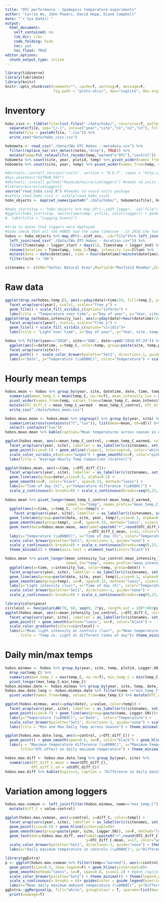 ```yaml
---
title: "OTC performance - Ipomopsis temperature experiments"
author: "Carrie Wu, John Powers, David Hopp, Diane Campbell"
date: "`r Sys.Date()`"
output: 
  html_document:
    self_contained: no
    lib_dir: libs
    code_folding: hide
    toc: yes
    toc_float: TRUE 
editor_options: 
  chunk_output_type: inline
---
```

<style type="text/css">
.main-container { max-width: 1000px; margin-left: 0; margin-right: auto; }
img{ max-width:200%; height: auto; }
td, th { padding : 6px }
</style>

```r
library(tidyverse)
library(lubridate)
library(knitr)
knitr::opts_chunk$set(comment="", cache=T, warning=F, message=F, 
                      fig.path = "plots-otcs/", dev="svglite", dev.args=list(fix_text_size=FALSE), fig.height=7, fig.width=9)

```

# Inventory

```r
hobo_csvs <- tibble(file=list.files("./data/hobo/", recursive=T, pattern=".csv") %>% str_remove(".csv")) %>% 
  separate(file, sep="[/-]", into=c("year","site","n1","n2","n3"), fill="right", remove = F) %>% 
  mutate(file = paste0(file, ".csv")) %>% 
  write_csv("data/hobo_csvs.csv")

hobometa <- read_csv("./data/CWu OTC Hobos - metadata.csv") %>%
  filter(replace_na(!str_detect(notes,"drop"), TRUE)) %>% 
  mutate(temp=fct_relevel(fct_recode(temp,"warmed"="OTC"),"control"))
hobometa %>% count(site, year, plotid, temp) %>% pivot_wider(names_from=temp, values_from=n, values_fill=0) %>% kable(caption="Loggers per plot")
hobometa %>% count(site, year, temp) %>% pivot_wider(names_from=temp, values_from=n, values_fill=0) %>% kable(caption="Loggers per treatment")

#devtools::install_version("units", version = "0.6-7", repos = "http://cran.us.r-project.org")
#Sys.unsetenv("GITHUB_PAT")
#devtools::install_github("RyanLab/microclimloggers") #needs ud_units from old units version
#library(microclimloggers)
source("read_hobo_csv2.R") #tweaks to avoid units package
#safely_read_hobo_csv2 <- safely(read_hobo_csv2)
hobo_objects <- map(set_names(paste0("./data/hobo/", hobometa$file), hobometa$file), read_hobo_csv2)

#hobo_startstop <- hobo_objects %>% map_dfr(~.x$df_logger, .id="file") %>% left_join(hobometa)
#ggplot(hobo_startstop, aes(x=timestamp, y=file, color=logger)) + geom_point() + facet_grid(rows=vars(year), scales="free", space="free") +
#  labs(title = "Logging Events")

#trim to dates that loggers were deployed
#todo check that all the HOBOS had the same timezone - in 2018 the two treatments seem to be lagged after deployment
hobos <- hobo_objects %>% map_dfr(~.x$df_env, .id="file")%>% left_join(hobometa) %>% 
  left_join(read_csv("./data/CWu OTC Hobos - duration.csv")) %>%
  filter(Timestamp > logger_start + days(1), Timestamp < logger_end) %>% #throw out the first and last days
  rename(datetime = Timestamp, temp_C=Temp, intensity_lux=Illum) %>% 
  mutate(date = date(datetime), time = hour(datetime)+minute(datetime)/60) %>% 
  filter(site != "bb")

sitenames <- c(GNA="Gothic Natural Area",Maxfield="Maxfield Meadow",SC="Spring Creek")
```

# Raw data

```r
ggplot(drop_na(hobos,temp_C), aes(x=yday(date)+time/24, fill=temp_C, y=paste(year, site, temp, plotid))) + 
  facet_wrap(vars(year), ncol=1, scales="free_y") +
  geom_tile() + scale_fill_viridis_c(option="inferno") +
  labs(title = "Temperature over time", x="Day of year", y="Year, site, temp, plot", fill="Temp (\u00B0C)")
ggplot(drop_na(hobos,intensity_lux), aes(x=yday(date)+hour(datetime)/24, fill=intensity_lux, y=paste(year, site, temp, plotid))) + 
  facet_wrap(vars(year), ncol=1, scales="free_y") +
  geom_tile() + scale_fill_viridis_c(option="viridis")+
  labs(title = "Light over time", x="Day of year", y="Year, site, temp, plot", fill="Light intensity (lux)")
```

```r
hobos %>% filter(year=="2018", site=="GNA", date>=ymd("2018-07-29")) %>% drop_na(temp_C) %>% 
  ggplot(aes(x=datetime, y=temp_C, color=temp, group=paste(site, temp,plotid, id))) +
  facet_wrap(vars(site))+
  geom_path() +  scale_color_brewer(palette="Set1", direction=-1, guide="none") + theme_minimal()+
  labs(x="Date", y="Temperature (\u00B0C)", color="Temperature") + scale_x_datetime(date_breaks="1 day")
```

# Hourly mean temps

```r
hobos.mean <- hobos %>% group_by(year, site, datetime, date, time, temp) %>% 
  summarize(mean_temp_C = mean(temp_C, na.rm=T), mean_intensity_lux = mean(intensity_lux, na.rm=T))%>%
  pivot_wider(names_from=temp, values_from=c(mean_temp_C, mean_intensity_lux)) %>% drop_na(mean_temp_C_warmed) %>% 
  mutate(OTC_diff_C = mean_temp_C_warmed - mean_temp_C_control, OTC_diff_lux = mean_intensity_lux_warmed - mean_intensity_lux_control) %>%
  write_csv("./data/hobos_mean.csv")

hobos.mean.mean <- hobos.mean %>% ungroup() %>% group_by(year, site) %>% 
  summarize(across(contains(c("C","lux")), list(mean=mean, sd=sd))) %>% 
  select(-contains("lux"))
hobos.mean.mean %>% kable(caption="Mean temperatures across season in each treatment", digits=2)

ggplot(hobos.mean, aes(x=mean_temp_C_control, y=mean_temp_C_warmed, color=OTC_diff_C)) + 
  facet_wrap(vars(year, site), labeller = as_labeller(c(sitenames, set_names(2018:2021))))+
  geom_point(size=0.5) + geom_abline(slope=1, intercept=0, color="white") + coord_fixed() +
  scale_color_viridis_c(option="magma") + geom_smooth(se=F, color="pink", span=0.2) + theme_dark() +
  labs(title = "Average Hourly Temp Comparison (Scatter)")

ggplot(hobos.mean, aes(x=time, y=OTC_diff_C))+
  facet_wrap(vars(year, site), labeller = as_labeller(c(sitenames, set_names(2018:2021))))+
  geom_line(aes(group=date),size=0.5, alpha=0.2) +
  geom_smooth(se=F, color="black", span=0.15, method="loess") + 
  labs(x="Time of day (h)", y="Temperature difference (\u00B0C)") + 
  scale_y_continuous(n.breaks=8) + scale_x_continuous(breaks=seq(0,23, by=4)) + theme_minimal()
  
hobos.mean %>% pivot_longer(mean_temp_C_control:mean_temp_C_warmed, 
                            names_to="temp", names_prefix="mean_temp_C_", values_to="temp_C") %>% 
  ggplot(aes(x=time, y=temp_C, color=temp)) + 
    facet_wrap(vars(year, site), labeller = as_labeller(c(sitenames, set_names(2018:2021))))+
  geom_line(aes(group=paste(date, site, year, temp)),size=0.3, alpha=0.2) +
  geom_smooth(aes(group=temp), se=F, span=0.15, method="loess", size=1) +
  geom_text(data=hobos.mean.mean, aes(label=paste0("+",round(OTC_diff_C_mean,1)," \U00B0","C"), 
                                      y=OTC_diff_C_mean, x=12, color="warmed"))+
  labs(y="Temperature (\u00B0C)", x="Time of day (h)", color="Temperature") +
  scale_color_brewer(palette="Set1", direction=-1, guide="none") +
  scale_y_continuous(n.breaks=8) + scale_x_continuous(breaks=seq(0,23, by=4)) +
  theme_minimal() + theme(axis.text = element_text(color="black"))

hobos.mean %>% pivot_longer(mean_intensity_lux_control:mean_intensity_lux_warmed, 
                            names_to="temp", names_prefix="mean_intensity_lux_", values_to="intensity_lux") %>% 
  ggplot(aes(x=time, y=intensity_lux, color=temp, group=date)) + 
  facet_wrap(vars(year, site), labeller = as_labeller(c(sitenames, set_names(2018:2021))))+
  geom_line(aes(group=paste(date, site, year, temp)),size=0.3, alpha=0.2) +
  geom_smooth(aes(group=temp), se=F, span=0.15, method="loess", size=1) + 
  labs(y="Light intensity (lux)", x="Time of day (h)", color="Temperature") +
  scale_color_brewer(palette="Set1", direction=-1, guide="none") +
  scale_y_continuous(n.breaks=8) + scale_x_continuous(breaks=seq(0,23, by=4)) + theme_minimal()

library(colorspace)
circlecol <- hex(polarLAB(70, 60, seq(0, 2*pi, length.out = 20)*180/pi), fixup=T)
ggplot(hobos.mean, aes(x=mean_intensity_lux_control, y=OTC_diff_C, color=hour(datetime)+minute(datetime)/60)) + 
  facet_wrap(vars(year, site), labeller = as_labeller(c(sitenames, set_names(2018:2021))))+
  geom_point() + geom_smooth(method="loess", se=F, color="black") +
  scale_color_gradientn(colors=circlecol) +
  labs(x="Mean light intensity at controls (lux)", y="Mean temperature difference OTCs - controls (\u00B0C)", color="Hour",
       title = "Temp vs. Light at different times of day")+ theme_minimal()
```

# Daily min/max temps

```r
hobos.minmax <- hobos %>% group_by(year, site, temp, plotid, Logger.SN, date) %>% 
  drop_na(temp_C) %>% 
  summarize(max_temp_C = max(temp_C, na.rm=T), min_temp_C = min(temp_C, na.rm=T), .groups="drop") %>% 
  pivot_longer(max_temp_C:min_temp_C)
hobos.minmax.date <- hobos.minmax %>% group_by(year, site, temp, date, name) %>% summarize(value=mean(value))
hobos.max.date.long <- hobos.minmax.date %>% filter(name !="min_temp_C") %>% pivot_wider() %>% 
  pivot_wider(names_from=temp, values_from=max_temp_C) %>% mutate(OTC_diff_C = warmed-control)

ggplot(hobos.minmax, aes(x=yday(date), y=value, color=temp)) + 
  facet_wrap(vars(year, site), labeller = as_labeller(c(sitenames, set_names(2018:2021))))+
  geom_point(size=0.7) + geom_line(aes(group=paste(name, Logger.SN)))+
  labs(y="Temperature (\u00B0C)", x="Date",  color="Temperature") +
  scale_color_brewer(palette="Set1", direction=-1, guide="none") + scale_y_continuous(n.breaks=10) +
  labs(title = "Min and Max Daily Temp across Season") + theme_minimal()

ggplot(hobos.max.date.long, aes(x=control, y=OTC_diff_C)) + 
  geom_point() + geom_smooth(span=0.6, se=F, color="black") + geom_hline(yintercept=0) +
  labs(y = "Maximum temperature difference (\u00B0C)", x="Maximum temperature in controls (\u00B0C)", 
       title="OTC effect on daily maximum temperature") + theme_minimal()

hobos.max.diff <- hobos.max.date.long %>% group_by(year, site) %>% 
  summarize(OTC_diff_C.mean = mean(OTC_diff_C),
            OTC_diff_C.sd = sd(OTC_diff_C))
hobos.max.diff %>% kable(digits=1, caption = "Difference in daily maximum temperature")
```

# Variation among loggers

```r
hobos.max.vsmean <- left_join(filter(hobos.minmax, name=="max_temp_C"), hobos.max.date.long) %>% 
  mutate(diff_C = value-control) 

ggplot(hobos.max.vsmean, aes(x=control, y=diff_C, color=temp)) + 
  facet_wrap(vars(year, site), labeller = as_labeller(c(sitenames, set_names(2018:2021))))+
  geom_point(size=0.5) + geom_hline(yintercept=0)+
  geom_smooth(aes(group=paste(year, site, Logger.SN)), se=F, method="loess", size=0.5) + 
  geom_text(data=hobos.max.diff, aes(label=paste0("+",round(OTC_diff_C.mean,1), " \u00B0C"), 
                                     y=OTC_diff_C.mean, x=17, color="warmed"))+
  scale_color_brewer(palette="Set1", direction=-1, guide="none") + theme_minimal() + 
  labs(x="Daily maximum temperature in controls (\u00B0C)", y="Difference in daily maximum temperature (\u00B0C)", color="Temperature")

library(ggExtra)
p <- ggplot(hobos.max.vsmean %>% filter(temp=="warmed"), aes(x=control, y=diff_C, color=paste(year, sitenames[site]))) + 
  geom_point(size=0.5, show.legend=F) + geom_hline(yintercept=0)+
  geom_smooth(method="loess", se=F, span=0.8, size=1.2) + #geom_rug(color="black", alpha=0.1)+
  scale_color_brewer(palette="Set2") + theme_minimal() + theme(legend.position="left")+
  scale_x_continuous(n.breaks = 6)+ guides(color = guide_legend(override.aes = list(size = 2))) +
  labs(x="Mean daily maximum ambient temperature (\u00B0C)", y="Difference in daily maximum temperature (\u00B0C)", color="")
ggExtra::ggMarginal(p, fill="white", groupColour = T, xparams=list(bw=1.5, size=1), yparams=list(bw=0.8, size=1)) %>% 
  print(newpage=T)
```

